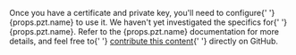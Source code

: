 <p>
  Once you have a certificate and private key, you'll need to configure{' '}
  {props.pzt.name} to use it. We haven't yet investigated the specifics for{' '}
  {props.pzt.name}. Refer to the {props.pzt.name} documentation for more
  details, and feel free to{' '}
  <a href="https://github.com/smallstep/practicalzt">contribute this content</a>{' '}
  directly on GitHub.
</p>

